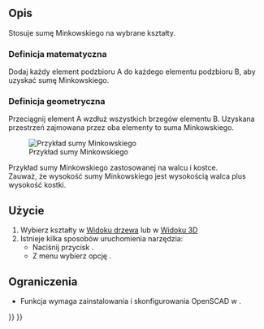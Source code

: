 <languages/>

{{Docnav/pl
|[[OpenSCAD_Hull/pl|Hull]]
|
|[[OpenSCAD_Workbench/pl|środowisko pracy OpenSCAD]]
|IconL=OpenSCAD_Hull.svg
|IconR=
|IconC=Workbench_OpenSCAD.svg
}}

{{GuiCommand/pl
|Name=OpenSCAD Minkowski
|Name/pl=Suma Minkowskiego
|MenuLocation=OpenSCAD → Suma Minkowskiego
|Workbenches=[[OpenSCAD_Workbench/pl|OpenSCAD]]
}}

<span id="Description"></span>
==Opis==

Stosuje sumę Minkowskiego na wybrane kształty.

<span id="Mathematical_Definition"></span>
===Definicja matematyczna===

Dodaj każdy element podzbioru A do każdego elementu podzbioru B, aby uzyskać sumę Minkowskiego.

<span id="Geometrical_Definition"></span>
===Definicja geometryczna===

Przeciągnij element A wzdłuż wszystkich brzegów elementu B. Uzyskana przestrzeń zajmowana przez oba elementy to suma Minkowskiego.

[[Image:Minkowski_example.jpg|Przykład sumy Minkowskiego]]

Przykład sumy Minkowskiego zastosowanej na walcu i kostce.<br>
Zauważ, że wysokość sumy Minkowskiego jest wysokością walca plus wysokość kostki.

<span id="Usage"></span>
==Użycie==

# Wybierz kształty w [[Tree_View/pl|Widoku drzewa]] lub w [[3D_View/pl|Widoku 3D]]
# Istnieje kilka sposobów uruchomienia narzędzia:
#* Naciśnij przycisk {{Button|[[Image:OpenSCAD_Minkowski.svg|16px]] [[OpenSCAD_Minkowski/pl|Suma Minkowskiego]]}}.
#* Z menu wybierz opcję {{MenuCommand|OpenSCAD → [[Image:OpenSCAD_Minkowski.svg|16px]] Suma Minkowskiego}}.

<span id="Limitations"></span>
==Ograniczenia==

* Funkcja wymaga zainstalowania i skonfigurowania OpenSCAD w {{MenuCommand|Edycja → Preferencje}}.


{{Docnav/pl
|[[OpenSCAD_Hull/pl|Hull]]
|
|[[OpenSCAD_Workbench/pl|środowisko pracy OpenSCAD]]
|IconL=OpenSCAD_Hull.svg
|IconR=
|IconC=Workbench_OpenSCAD.svg
}}

{{OpenSCAD_Tools_navi{{#translation:}}}}
{{Userdocnavi{{#translation:}}}}